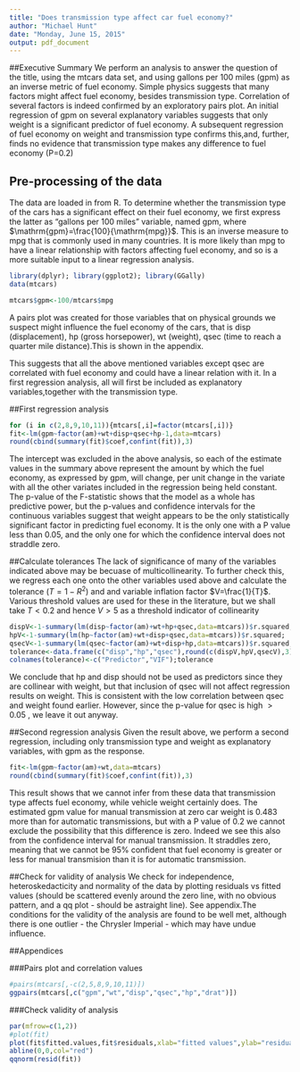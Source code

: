 ```yaml
---
title: "Does transmission type affect car fuel economy?"
author: "Michael Hunt"
date: "Monday, June 15, 2015"
output: pdf_document
---
```

##Executive Summary
We perform an analysis to answer the question of the title, using the mtcars data set, and using gallons per 100 miles (gpm) as an inverse metric of fuel economy.  Simple physics suggests that many factors might affect fuel economy, besides transmission type. Correlation of several factors is indeed confirmed by an exploratory pairs plot. An initial regression of gpm on several explanatory variables suggests that only weight is a significant predictor of fuel economy. A subsequent regression of fuel economy on weight and transmission type confirms this,and, further, finds no evidence that transmission type makes any difference to fuel economy (P=0.2)

## Pre-processing of the data
The data are loaded in from R. To determine whether the transmission type of the cars has a significant effect on their fuel economy, we first express the latter as "gallons per 100 miles" variable, named gpm,  where $\mathrm{gpm}=\frac{100}{\mathrm{mpg}}$. This is an inverse measure to mpg that is commonly used in many countries. It is more likely than mpg to have a linear relationship with factors affecting fuel economy, and so is a more suitable input to a linear regression analysis. 

```r
library(dplyr); library(ggplot2); library(GGally)
data(mtcars)
```
```r
mtcars$gpm<-100/mtcars$mpg
```
A pairs plot was created for those variables that on physical grounds we suspect might influence the fuel economy of the cars, that is disp (displacement), hp (gross horsepower), wt (weight), qsec (time to reach a quarter mile distance).This is shown in the appendix.

This suggests that all the above mentioned variables except qsec are correlated with fuel economy and could have a linear relation with it.
In a first regression analysis, all will first be included as explanatory variables,together with the transmission type.

##First regression analysis
```r
for (i in c(2,8,9,10,11)){mtcars[,i]=factor(mtcars[,i])}
fit<-lm(gpm~factor(am)+wt+disp+qsec+hp-1,data=mtcars)
round(cbind(summary(fit)$coef,confint(fit)),3)
```
The intercept was excluded in the above analysis, so each of the estimate values in the summary above represent the amount by which the fuel economy, as expressed by gpm, will change, per unit change in the variate with all the other variates included in the regression being held constant. The p-value of the F-statistic shows that the model as a whole has predictive power, but the p-values and confidence intervals for the continuous variables suggest that weight appears to be the only statistically significant factor in predicting fuel economy. It is the only one with a P value less than 0.05, and the only one for which the confidence interval does not straddle zero.

##Calculate tolerances
The lack of significance of many of the variables indicated above may be becuase of multicollinearity. To further check this, we regress each one onto the other variables used above and calculate the tolerance ($T=1-R^2)$ and and variable inflation factor $V=\frac{1}{T}$. Various threshold values are used for these in the literature, but we shall take $T<0.2$ and hence $V>5$ as a threshold indicator of collinearity 
```r
dispV<-1-summary(lm(disp~factor(am)+wt+hp+qsec,data=mtcars))$r.squared;
hpV<-1-summary(lm(hp~factor(am)+wt+disp+qsec,data=mtcars))$r.squared;
qsecV<-1-summary(lm(qsec~factor(am)+wt+disp+hp,data=mtcars))$r.squared;
tolerance<-data.frame(c("disp","hp","qsec"),round(c(dispV,hpV,qsecV),3))
colnames(tolerance)<-c("Predictor","VIF");tolerance
```
We conclude that hp and disp should not be used as predictors since they are collinear with weight, but that inclusion of qsec will not affect regression results on weight. This is consistent with the low correlation between qsec and weight found earlier. However, since the p-value for qsec is high $>0.05$ , we leave it out anyway.

##Second regression analysis
Given the result above, we perform a second regression, including only transmission type and weight as explanatory variables, with gpm as the response.

```r
fit<-lm(gpm~factor(am)+wt,data=mtcars)
round(cbind(summary(fit)$coef,confint(fit)),3)
```
This result shows that we cannot infer from these data that transmission type affects fuel economy, while vehicle weight certainly does. The estimated gpm value for manual transmission at zero car weight is 0.483 more than for automatic transmissions, but with a P value of 0.2 we cannot exclude the possibility that this difference is zero. Indeed we see this also from the confidence interval for manual transmission. It straddles zero, meaning that we cannot be 95% confident that fuel economy is greater or less for manual transmision than it is for automatic transmission.

##Check for validity of analysis
We check for independence, heteroskedacticity and normality of the data by plotting residuals vs fitted values (should be scattered evenly around the zero line, with no obvious pattern, and a qq plot - should be astraight line). See appendix.The conditions for the validity of the analysis are found to be well met, although there is one outlier - the Chrysler Imperial - which may have undue influence.

##Appendices

###Pairs plot and correlation values

```r
#pairs(mtcars[,-c(2,5,8,9,10,11)])
ggpairs(mtcars[,c("gpm","wt","disp","qsec","hp","drat")])
```

###Check validity of analysis

```r
par(mfrow=c(1,2))
#plot(fit)
plot(fit$fitted.values,fit$residuals,xlab="fitted values",ylab="residuals",main="Residual Plot")
abline(0,0,col="red")
qqnorm(resid(fit))
```



